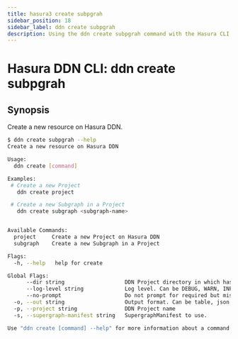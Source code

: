 ```yaml
---
title: hasura3 create subpgrah
sidebar_position: 18
sidebar_label: ddn create subpgrah
description: Using the ddn create subpgrah command with the Hasura CLI
---
```


# Hasura DDN CLI: ddn create subpgrah 

## Synopsis
Create a new resource on Hasura DDN.

```bash
$ ddn create subpgrah --help
Create a new resource on Hasura DDN

Usage:
  ddn create [command]

Examples:
 # Create a new Project
   ddn create project

 # Create a new Subgraph in a Project
   ddn create subgraph <subgraph-name>


Available Commands:
  project     Create a new Project on Hasura DDN
  subgraph    Create a new Subgraph in a Project

Flags:
  -h, --help   help for create

Global Flags:
      --dir string                   DDN Project directory in which hasura.yaml is present (default ".")
      --log-level string             Log level. Can be DEBUG, WARN, INFO, ERROR, or FATAL. (default "INFO")
      --no-prompt                    Do not prompt for required but missing flags
  -o, --out string                   Output format. Can be table, json or yaml. (default "table")
  -p, --project string               DDN Project name
  -s, --supergraph-manifest string   SupergraphManifest to use.

Use "ddn create [command] --help" for more information about a command.
```

